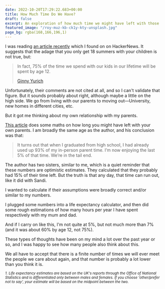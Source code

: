 ```yaml
---
date: 2022-10-20T17:29:22.683+00:00
title: How Much Time Do We Have?
draft: false
excerpt: An exploration of how much time we might have left with those we love.
featured_image: "/roy-muz-kb-ck1y-kty-unsplash.jpg"
page_bg: rgba(168,166,196,1)
---
```



<HowMuchTime />

I was reading [an article recently](https://www.1000hoursoutside.com/blog/time-with-kids-before-age-12) which I found on on HackerNews. It suggests that the adage that you only get 18 summers with your children is not true, but:

> In fact, 75% of the time we spend with our kids in our lifetime will be spent by age 12.
>
> [Ginny Yurich](https://www.1000hoursoutside.com/blog?author=5f0097c8d69fb34bbd521794)

Unfortunately, their comments are not cited at all, and so I can't validate that figure. But it sounds probably about right, although maybe a little on the high side. We go from living with our parents to moving out—University, new homes in different cities, etc.

But it got me thinking about my own relationship with my parents.

[This article](https://waitbutwhy.com/2015/12/the-tail-end.html) does some maths on how long you might have left with your own parents. I am broadly the same age as the author, and his conclusion was that:

> It turns out that when I graduated from high school, I had already used up 93% of my in-person parent time. I’m now enjoying the last 5% of that time. We’re in the tail end.

The author has two sisters, similar to me, which is a quiet reminder that these numbers are optimistic estimates. They calculated that they probably had 15% of their time left. But the truth is that any day, that time can run out, like it did with Sandi.

I wanted to calculate if their assumptions were broadly correct and/or similar to my numbers.

I plugged some numbers into a life expectancy calculator, and then did some rough estimations of how many hours per year I have spent respectively with my mum and dad.

And if I carry on like this, I'm not quite at 5%, but not much more than 7% (and it was about 60% by age 12, not 75%).

These types of thoughts have been on my mind a lot over the past year or so, and I was happy to see how many people also think about this.

We all have to accept that there is a finite number of times we will ever meet the people we care about again, and that number is probably a lot lower than you think it is.

<small>
  <em>
    1. Life expectancy estimates are based on the UK's reports through the
    Office of National Statistics and is differentiated only between males and
    females. If you choose 'other/prefer not to say', your estimate will be
    based on the midpoint between the two.
  </em>
</small>
